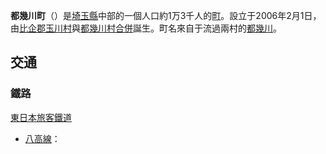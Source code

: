 {{日本町村|
自治體名=都幾川|
町村=町|
圖像=[[File:Myokaku_Station_20100408.jpg|240px]]|
圖像說明=[[明覺站_(日本)|明覺站]]|
町村章=|
日文原名=ときがわ町|
平假名=ときがわまち|
羅馬字拼音=Tokigawa-machi|
都道府縣=埼玉縣|
支廳=|
郡=比企郡|
編號=11349-2|
面積=55.77|
邊界未定=|
人口=|
統計時間= |
自治體=[[飯能市|飯能市]]、[[秩父市|秩父市]]、<br />[[小川町|小川町]]、[[鳩山町|鳩山町]]、[[嵐山町|嵐山町]]、<br />[[越生町|越生町]]、[[東秩父村|東秩父村]]、[[横瀨町|横瀨町]]|
樹=|
花=|
鳥=|
其他象徵物=|
其他象徵=|
郵遞區號=355-0395|
所在地=比企郡都幾川町大字玉川2490番地|
電話號碼=493-65-1521|
外部連結=http://www.town.tokigawa.lg.jp/|
經度=|
緯度=|
地圖=|
註記=
}}
'''都幾川町'''（{{jpn|j=ときがわ町|hg=ときがわまち|rm=Tokigawa machi|f=y}}）是[[埼玉縣|埼玉縣]]中部的一個人口約1万3千人的[[町|町]]。設立于2006年2月1日，由[[比企郡|比企郡]][[玉川村_(埼玉縣)|玉川村]]與[[都幾川村|都幾川村]][[市町村合併|合併]]誕生。町名來自于流過兩村的[[都幾川|都幾川]]。
== 交通 ==
=== 鐵路 ===
; [[東日本旅客鐵道|東日本旅客鐵道]]
* [[八高線|八高線]]：{{link-ja|明覺站|明覚駅}}
{{Commonscat|Tokigawa, Saitama}}
{{埼玉縣}}
{{japan-geo-stub}}